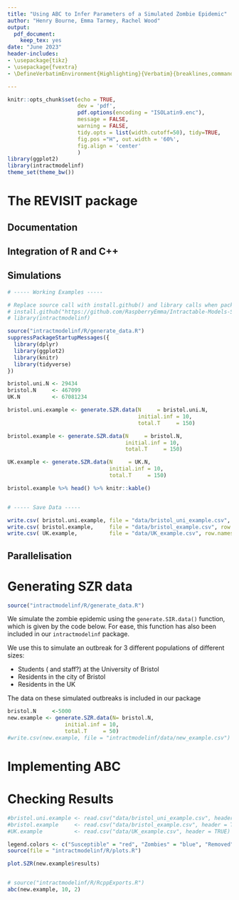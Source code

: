 ```yaml
---
title: "Using ABC to Infer Parameters of a Simulated Zombie Epidemic"
author: "Henry Bourne, Emma Tarmey, Rachel Wood"
output: 
  pdf_document:
    keep_tex: yes
date: "June 2023"
header-includes:
- \usepackage{tikz}
- \usepackage{fvextra}
- \DefineVerbatimEnvironment{Highlighting}{Verbatim}{breaklines,commandchars=\\\{\}}

---
```


```r
knitr::opts_chunk$set(echo = TRUE,
                      dev = 'pdf',
                      pdf.options(encoding = "ISOLatin9.enc"),
                      message = FALSE,
                      warning = FALSE,
                      tidy.opts = list(width.cutoff=50), tidy=TRUE,
                      fig.pos ="H", out.width = '60%',
                      fig.align = 'center'
                      )
library(ggplot2)
library(intractmodelinf)
theme_set(theme_bw())
```

# The REVISIT package 

\textbf{Need to create a package with appropriate folders and documentation - am happy to start on this}

## Documentation

## Integration of R and C++

## Simulations

```r
# ----- Working Examples -----

# Replace source call with install.github() and library calls when package is finished!
# install.github("https://github.com/RaspberryEmma/Intractable-Models-Sim-Study")
# library(intractmodelinf)

source("intractmodelinf/R/generate_data.R")
suppressPackageStartupMessages({
  library(dplyr)
  library(ggplot2)
  library(knitr)
  library(tidyverse)
})

bristol.uni.N <- 29434
bristol.N     <- 467099
UK.N          <- 67081234

bristol.uni.example <- generate.SZR.data(N     = bristol.uni.N,
                                         initial.inf = 10,
                                         total.T     = 150)

bristol.example <- generate.SZR.data(N     = bristol.N,
                                     initial.inf = 10,
                                     total.T     = 150)

UK.example <- generate.SZR.data(N     = UK.N,
                                initial.inf = 10,
                                total.T     = 150)

bristol.example %>% head() %>% knitr::kable()


# ----- Save Data -----

write.csv( bristol.uni.example, file = "data/bristol_uni_example.csv", row.names = FALSE )
write.csv( bristol.example,     file = "data/bristol_example.csv", row.names = FALSE )
write.csv( UK.example,          file = "data/UK_example.csv", row.names = FALSE )

```

## Parallelisation

# Generating SZR data

```r
source("intractmodelinf/R/generate_data.R")
```

We simulate the zombie epidemic using the `generate.SIR.data()` function, which is given by the code below. For ease, this function has also been included in our `intractmodelinf` package.

We use this to simulate an outbreak for 3 different populations of different sizes:

- Students (\textbf{REVISIT} and staff?) at the University of Bristol
- Residents in the city of Bristol
- Residents in the UK

The data on these simulated outbreaks is included in our package

```r
bristol.N     <-5000
new.example <- generate.SZR.data(N= bristol.N,
                  initial.inf = 10,
                  total.T     = 50)
#write.csv(new.example, file = "intractmodelinf/data/new_example.csv")
```

# Implementing ABC

# Checking Results

```r
#bristol.uni.example <- read.csv("data/bristol_uni_example.csv", header = TRUE)
#bristol.example     <- read.csv("data/bristol_example.csv", header = TRUE)
#UK.example          <- read.csv("data/UK_example.csv", header = TRUE)

legend.colors <- c("Susceptible" = "red", "Zombies" = "blue", "Removed" = "green")
source(file = "intractmodelinf/R/plots.R")

plot.SZR(new.example$results)
```
```r

```


```r
# source("intractmodelinf/R/RcppExports.R")
abc(new.example, 10, 2)
```
